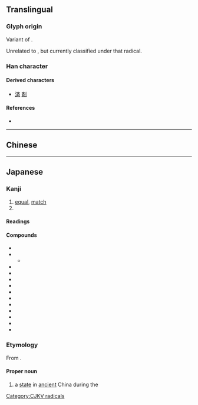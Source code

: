 {{also|齊|齐}}
{{character info/new}}
==Translingual==
{{Han simplified forms|齊|斉|齐}}

===Glyph origin===
Variant of {{m|mul|齊}}.

Unrelated to {{m|mul|文}}, but currently classified under that radical.

===Han character===
{{Han char|rn=210|rad=斉|as=00|sn=8|four=|canj=YKSL|ids=⿵齐二}}

====Derived characters====
* [[済]] [[剤]]

====References====
* {{Han ref|kx=0477.011|dkj=13454|dj=0834.050|hdz=32170.040|uh=6589|ud=25993}}

----

==Chinese==
{{zh-see|齊|v}}

----

==Japanese==
{{ja-kanji forms|斉|齊}}

===Kanji===
{{ja-kanji|grade=c|rs=文04|kyu=齊}}

# [[equal]], [[match]]
# {{w|Qi (state)|Qi}}

====Readings====
{{ja-readings
|goon=ざい, し
|kanon=せい, し
|kanyoon=さい
|kun=そろ-う<そろ-ふ, そろ-える<そろ-へる, ととの-う<ととの-ふ, ととの-える<ととの-へる, ひと-し.い
|nanori=きよ, ただ, ただし, とき, とし, なお<なほ, なり, ひさし, まさ, むね, よし 
}}

====Compounds====
{{der-top|Compounds}}
* {{ja-r|斉%一|せい%いつ}}
* {{ja-r|斉%家|せい%か}}
** {{ja-r|修身 斉%家|しゅうしん せい%か}}
* {{ja-r|斉%唱|せい%しょう}}
* {{ja-r|斉%整|せい%せい}}
* {{ja-r|斉%東野人|せい%とうやじん}}
* {{ja-r|一%斉|いっ%せい}}
* {{ja-r|姜%斉|^きょう%せい}}
* {{ja-r|均%斉|きん%せい}}
* {{ja-r|整%斉|せい%せい}} 
* {{ja-r|田%斉|^でん%せい}}
* {{ja-r|南%斉|^なん%せい}}
* {{ja-r|北%斉|^ほく%せい}}
* {{ja-r|烏魯木斉|^ウルムチ}}
{{der-bottom}}

===Etymology===
{{ja-kanjitab|yomi=kanon|せい}}

From {{der|ja|ltc|sort=|-}} {{ltc-l|齊|id=1}}.

====Proper noun====
{{ja-pos|proper|kyu=齊|せい}}

# {{lb|ja|sort=せい|historical}} a [[state]] in [[ancient]] China during the {{w|Zhou dynasty}}

[[Category:CJKV radicals]]